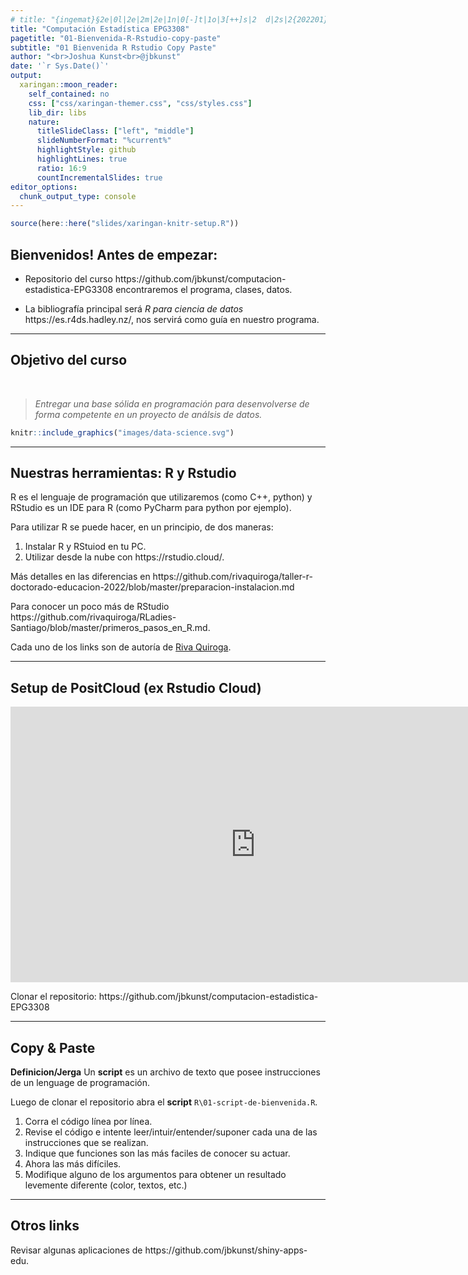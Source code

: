 ```yaml
---
# title: "{ingemat}§2e|0l|2e|2m|2e|1n|0[-]t|1o|3[++]s|2  d|2s|2{202201}[26°c[10°c]"
title: "Computación Estadística EPG3308"
pagetitle: "01-Bienvenida-R-Rstudio-copy-paste"
subtitle: "01 Bienvenida R Rstudio Copy Paste"
author: "<br>Joshua Kunst<br>@jbkunst"
date: '`r Sys.Date()`'
output:
  xaringan::moon_reader:
    self_contained: no
    css: ["css/xaringan-themer.css", "css/styles.css"]
    lib_dir: libs    
    nature:
      titleSlideClass: ["left", "middle"]
      slideNumberFormat: "%current%"
      highlightStyle: github
      highlightLines: true
      ratio: 16:9
      countIncrementalSlides: true
editor_options: 
  chunk_output_type: console
---
```



```r
source(here::here("slides/xaringan-knitr-setup.R"))
```

## Bienvenidos! Antes de empezar:

- Repositorio del curso https://github.com/jbkunst/computacion-estadistica-EPG3308
encontraremos el programa, clases, datos.

- La bibliografía principal será _R para ciencia de datos_ https://es.r4ds.hadley.nz/, 
nos servirá como guía en nuestro programa.

---

## Objetivo del curso

<br>

> _Entregar una base sólida en programación para desenvolverse de forma competente en un proyecto de análsis de datos._

```r
knitr::include_graphics("images/data-science.svg")
```

---

## Nuestras herramientas: R y Rstudio 

R es el lenguaje de programación que utilizaremos (como C++, python) y RStudio es un IDE para
R (como PyCharm para python por ejemplo).

Para utilizar R se puede hacer, en un principio, de dos maneras:

1. Instalar R y RStuiod en tu PC.
2. Utilizar desde la nube con https://rstudio.cloud/.

Más detalles en las diferencias en https://github.com/rivaquiroga/taller-r-doctorado-educacion-2022/blob/master/preparacion-instalacion.md

Para conocer un poco más de RStudio https://github.com/rivaquiroga/RLadies-Santiago/blob/master/primeros_pasos_en_R.md.

Cada uno de los links son de autoría de [Riva Quiroga](https://rivaquiroga.cl/).

---

## Setup de PositCloud (ex Rstudio Cloud)

<center>
<iframe width="784" height="441" src="https://www.youtube.com/embed/B2PJQxRuMFw" title="YouTube video player" frameborder="0" allow="accelerometer; autoplay; clipboard-write; encrypted-media; gyroscope; picture-in-picture" allowfullscreen></iframe>
</center>

Clonar el repositorio: https://github.com/jbkunst/computacion-estadistica-EPG3308

---

## Copy & Paste 

**Definicion/Jerga** Un **script** es un archivo de texto que posee instrucciones de un
lenguage de programación.

Luego de clonar el repositorio abra el **script** `R\01-script-de-bienvenida.R`.

1. Corra el código línea por línea.
1. Revise el código e intente leer/intuir/entender/suponer cada una de las instrucciones que 
se realizan.
1. Indique que funciones son las más faciles de conocer su actuar.
1. Ahora las más difíciles.
1. Modifique alguno de los argumentos para obtener un resultado levemente diferente (color, textos, etc.)


---

## Otros links

Revisar algunas aplicaciones de https://github.com/jbkunst/shiny-apps-edu.



